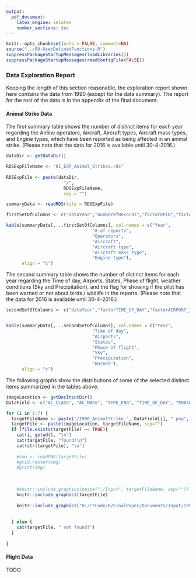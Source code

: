 ```yaml
---
output:
  pdf_document:
    latex_engine: xelatex
    number_sections: yes
---
```



```r
knitr::opts_chunk$set(echo = FALSE, comment=NA)
source("../90-UserDefinedFunctions.R")
suppressPackageStartupMessages(loadLibraries())
suppressPackageStartupMessages(readConfigFile(FALSE))
```


### Data Exploration Report

Keeping the length of this section reasonable, the exploration report shown here contains the data from 1990 (except for the data summary). The report for the rest of the data is in the appendix of the final document.

#### Animal Strike Data

The first summary table shows the number of distinct items for each year regarding the Airline operators, Aircraft, Aircraft types, Aircraft mass types, and Engine types, which have been reported as being affected in an animal strike. (Please note that the data for 2016 is available until 30-4-2016.)

```r

dataDir <- getDataDir()

RDSExpFileName <- "01_EXP_Animal_Strikes.rds"
  
RDSExpFile <- paste(dataDir,
                      "/",
                      RDSExpFileName,
                      sep = "")

summaryData <- readRDS(file = RDSExpFile)

firstSetOfColumns <- c("dataYear","numberOfRecords","factorOPID","factopATYPE","factorAC_CLASS","factorAC_MASS","factorTYPE_ENG")

kable(summaryData[, ..firstSetOfColumns], col.names = c("Year",
                                 "# of reports",
                                 "Operators",
                                 "Aircraft",
                                 "Aircraft type",
                                 "Aircraft mass type",
                                 "Engine type"),
      align = "c")

```

The second summary table shows the number of distinct items for each year regarding the Time of day, Airports, States, Phase of flight, weather conditions (Sky and Precipitation), and the flag for showing if the pilot has been warned or not about birds / wildlife in the reports. (Please note that the data for 2016 is available until 30-4-2016.)

```r

secondSetOfColumns <- c("dataYear","factorTIME_OF_DAY","factorAIRPORT_ID","factorSTATE","factorPHASE_OF_FLT","factorSKY","factorPRECIP","factorWARNED")


kable(summaryData[, ..secondSetOfColumns], col.names = c("Year",
                                 "Time of day",
                                 "Airports",
                                 "States",
                                 "Phase of flight",
                                 "Sky",
                                 "Precipitation",
                                 "Warned"),
      align = "c")

```


The following graphs show the distributions of some of the selected distinct items summarized in the tables above.

```r

imageLocation <- getDocInputDir()
DataField <- c("AC_CLASS", "AC_MASS", "TYPE_ENG", "TIME_OF_DAY", "PHASE_OF_FLT", "SKY", "PRECIP")

for (i in 1:7) {
  targetFileName <- paste("/1990_AnimalStrike_", DataField[i], ".png", sep="")
  targetFile <- paste(imageLocation, targetFileName, sep="")
  if (file.exists(targetFile) == TRUE){
    cat(i, getwd(), "\n")
    cat(targetFile, "found!\n")
    cat(str(targetFile), "\n")
    
    #img <- readPNG(targetFile)
    #grid.raster(img)
    #print(img)
    
    
    
    #knitr::include_graphics(paste("./Input", targetFileName, sep=""))
    knitr::include_graphics(targetFile)
    
    knitr::include_graphics("H:/!!Code/R/FinalPaper/Documents/Input/1990_AnimalStrike_AC_CLASS.png")
    
    
  } else {
    cat(targetFile, " not found!")
  }
     
}

```


#### Flight Data


TODO

<!--
This task tackles the data mining questions, which can be addressed using querying, visualization, and reporting. For instance, a data analyst may query the data to discover the types of products that purchasers in a particular income group usually buy. Or the analyst may run a visualization analysis to uncover potential fraud patterns. The data analyst should then create a data exploration report that outlines first findings, or an initial hypothesis, and the potential impact on the remainder of the project.
-->
